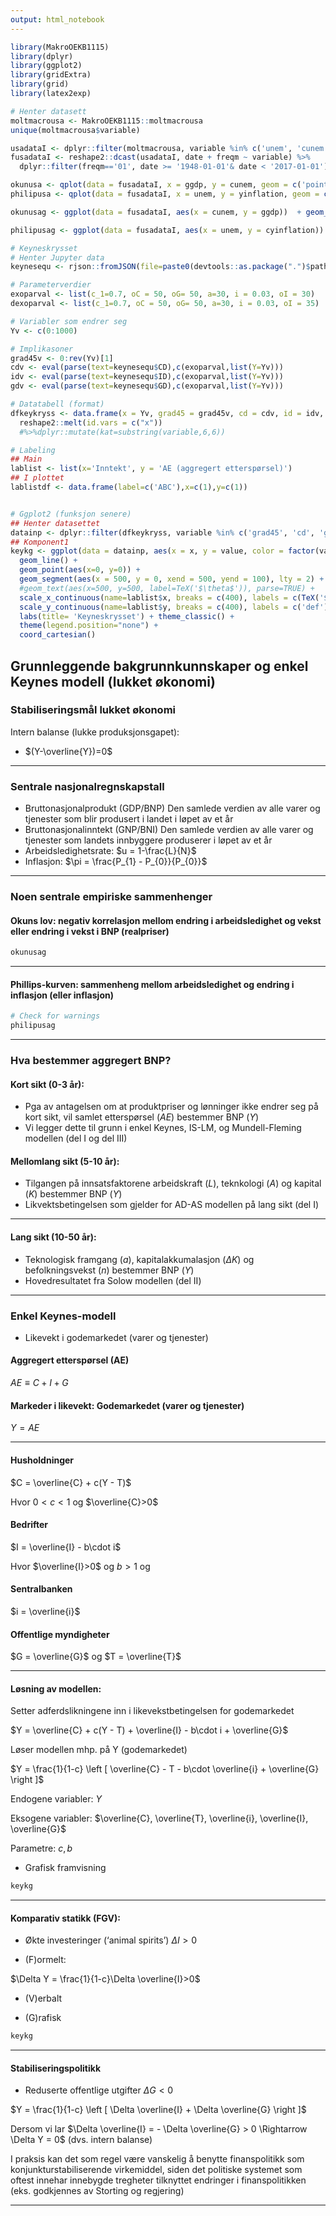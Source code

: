 ```yaml
---
output: html_notebook
---
```


<!--
# Del I: Konjunktursvingninger
<img id='grede' src="bilder/cycles.jpg" height="75px" width="300px" />
<img id='grere' src="bilder/money.jpg" height="75px" width="300px" />

> Long run is a misleading guide to current affairs. In the long run we are all dead.
- Keynes

-->

```r
library(MakroOEKB1115)
library(dplyr)
library(ggplot2)
library(gridExtra)
library(grid)
library(latex2exp)

# Henter datasett
moltmacrousa <- MakroOEKB1115::moltmacrousa
unique(moltmacrousa$variable)

usadataI <- dplyr::filter(moltmacrousa, variable %in% c('unem', 'cunem', 'ggdp', 'inflation', 'cinflation', 'yinflation', 'cyinflation'))
fusadataI <- reshape2::dcast(usadataI, date + freqm ~ variable) %>% 
  dplyr::filter(freqm=='01', date >= '1948-01-01'& date < '2017-01-01')

okunusa <- qplot(data = fusadataI, x = ggdp, y = cunem, geom = c('point', 'smooth'), method='lm')
philipusa <- qplot(data = fusadataI, x = unem, y = yinflation, geom = c('point', 'smooth'), method='lm')

okunusag <- ggplot(data = fusadataI, aes(x = cunem, y = ggdp))  + geom_point() +  geom_smooth(method=lm, se=FALSE) + theme_classic() + labs(title = 'Okuns lov', x = 'Endring i arbeidsledigheten', y = c('Vekst i BNP (realpriser)'))

philipusag <- ggplot(data = fusadataI, aes(x = unem, y = cyinflation))  + geom_point() +  geom_smooth(method=lm, se=FALSE) + theme_classic() + labs(title = 'Phillips-kurven' ,x = 'Ledighetsrate', y = 'Inflation')

# Keyneskrysset
# Henter Jupyter data
keynesequ <- rjson::fromJSON(file=paste0(devtools::as.package(".")$path,'/inst/webside/jupyter/keynesequ.json'))

# Parameterverdier
exoparval <- list(c_1=0.7, oC = 50, oG= 50, a=30, i = 0.03, oI = 30)
dexoparval <- list(c_1=0.7, oC = 50, oG= 50, a=30, i = 0.03, oI = 35)

# Variabler som endrer seg
Yv <- c(0:1000)

# Implikasoner
grad45v <- 0:rev(Yv)[1]
cdv <- eval(parse(text=keynesequ$CD),c(exoparval,list(Y=Yv)))
idv <- eval(parse(text=keynesequ$ID),c(exoparval,list(Y=Yv)))
gdv <- eval(parse(text=keynesequ$GD),c(exoparval,list(Y=Yv)))

# Datatabell (format)
dfkeykryss <- data.frame(x = Yv, grad45 = grad45v, cd = cdv, id = idv, gd = gdv) %>% 
  reshape2::melt(id.vars = c("x")) 
  #%>%dplyr::mutate(kat=substring(variable,6,6))

# Labeling
## Main
lablist <- list(x='Inntekt', y = 'AE (aggregert etterspørsel)')
## I plottet
lablistdf <- data.frame(label=c('ABC'),x=c(1),y=c(1))


# Ggplot2 (funksjon senere)
## Henter datasettet
datainp <- dplyr::filter(dfkeykryss, variable %in% c('grad45', 'cd', 'gd'))
## Komponent1
keykg <- ggplot(data = datainp, aes(x = x, y = value, color = factor(variable))) + 
  geom_line() +
  geom_point(aes(x=0, y=0)) +
  geom_segment(aes(x = 500, y = 0, xend = 500, yend = 100), lty = 2) +
  #geom_text(aes(x=500, y=500, label=TeX('$\theta$')), parse=TRUE) +
  scale_x_continuous(name=lablist$x, breaks = c(400), labels = c(TeX('$Y_{0}$')) ) +
  scale_y_continuous(name=lablist$y, breaks = c(400), labels = c('def') ) +
  labs(title= 'Keyneskrysset') + theme_classic() +
  theme(legend.position="none") +
  coord_cartesian()
```

## Grunnleggende bakgrunnkunnskaper og enkel Keynes modell (lukket økonomi)

### Stabiliseringsmål lukket økonomi

Intern balanse (lukke produksjonsgapet):

- $(Y-\overline{Y})=0$
  
---

### Sentrale nasjonalregnskapstall
- Bruttonasjonalprodukt (GDP/BNP)
Den samlede verdien av alle varer og tjenester som blir produsert i landet i løpet av et år
- Bruttonasjonalinntekt (GNP/BNI)
Den samlede verdien av alle varer og tjenester som landets innbyggere produserer i løpet av et år
- Arbeidsledighetsrate: $u = 1-\frac{L}{N}$
- Inflasjon: $\pi = \frac{P_{1} - P_{0}}{P_{0}}$

---

### Noen sentrale empiriske sammenhenger

#### Okuns lov: negativ korrelasjon mellom endring i arbeidsledighet og vekst eller endring i vekst  i BNP (realpriser) 

```r
okunusag 
```

---

#### Phillips-kurven: sammenheng mellom arbeidsledighet og endring i inflasjon (eller inflasjon)

```r
# Check for warnings
philipusag 
```

---

### Hva bestemmer aggregert BNP?
#### Kort sikt (0-3 år):
- Pga av antagelsen om at produktpriser og lønninger ikke endrer seg på kort sikt, vil  samlet etterspørsel ($AE$) bestemmer BNP ($Y$)
- Vi legger dette til grunn i enkel Keynes, IS-LM,  og Mundell-Fleming modellen (del I og del III)

#### Mellomlang sikt (5-10 år):
- Tilgangen på innsatsfaktorene arbeidskraft ($L$), teknkologi ($A$) og kapital ($K$) bestemmer BNP ($Y$)
- Likvektsbetingelsen som gjelder for AD-AS modellen på lang sikt (del I)

---

#### Lang sikt (10-50 år):
- Teknologisk framgang ($a$), kapitalakkumalasjon ($\Delta K$) og befolkningsvekst ($n$) bestemmer BNP ($Y$)
- Hovedresultatet fra Solow modellen (del II)

---

### Enkel Keynes-modell 

- Likevekt i godemarkedet (varer og tjenester)

#### Aggregert etterspørsel (AE)
$AE \equiv  C + I + G$

#### Markeder i likevekt: Godemarkedet (varer og tjenester)
$Y = AE$

---

#### Husholdninger
$C =  \overline{C} + c(Y - T)$

Hvor $0<c<1$ og $\overline{C}>0$

#### Bedrifter
$I = \overline{I} - b\cdot i$

Hvor $\overline{I}>0$ og $b>1$ og 

#### Sentralbanken
$i = \overline{i}$

#### Offentlige myndigheter
$G = \overline{G}$ og $T = \overline{T}$

---

#### Løsning av modellen:
Setter adferdslikningene inn i likevekstbetingelsen for godemarkedet

$Y = \overline{C} + c(Y - T) + \overline{I} - b\cdot i + \overline{G}$

Løser modellen mhp. på Y (godemarkedet) 

$Y = \frac{1}{1-c}  \left [ \overline{C} - T - b\cdot \overline{i} + \overline{G}  \right ]$

Endogene variabler: $Y$ 

Eksogene variabler: $\overline{C}, \overline{T}, \overline{i}, \overline{I}, \overline{G}$

Parametre: $c, b$

-  Grafisk framvisning 

```r
keykg
```

---

#### Komparativ statikk (FGV): 

- Økte investeringer ('animal spirits') $\Delta{I}>0$

- (F)ormelt:

$\Delta Y = \frac{1}{1-c}\Delta  \overline{I}>0$

- (V)erbalt

- (G)rafisk

```r
keykg
```

---

#### Stabiliseringspolitikk

- Reduserte offentlige utgifter $\Delta G < 0$

$Y = \frac{1}{1-c}  \left [ \Delta \overline{I} + \Delta \overline{G} \right ]$

Dersom vi lar $\Delta \overline{I} = - \Delta \overline{G} > 0 \Rightarrow \Delta Y = 0$ (dvs. intern balanse)

I praksis kan det som regel være vanskelig å benytte finanspolitikk som konjunkturstabiliserende virkemiddel, siden det politiske systemet som oftest innehar innebygde tregheter tilknyttet endringer i finanspolitikken (eks. godkjennes av Storting og regjering)

---

<!--

### IS-LM modellen: likevekt i gode- og pengemarkedet

#### Husholdninger

#### Bedrifter

#### Sentralbanken

#### Offentlige myndigheter

#### Markeder i likevekt: Gode- og pengemarkedet

#### Løsning av modellen:
1. Setter inn for x, y

1. Løser modellen mhp. på Y (godemarkedet) 

1. Lister opp de endogende og eksogene variablene

1. Grafisk framvisning ('Keynesian cross')

#### Komparativ statikk (FGV): 

- Økning i pengemengden

- (F)ormelt

- (G)rafisk

- (V)erbal tolkning utenfor modellen

#### Stabiliseringspolitikk

#### Øvelse

### AD-AS modellen: likevekt i gode-, penge- og arbeidsmarkedet

#### Husholdningene

#### Bedriftene 

#### Likevekt i arbeidsmarkedet og AS-kurven

#### Markeder i likevekt: Gode, penge, og arbeidsmarkedet

#### Løsning av modellen:
1. Setter inn for x, y

1. Løser modellen mhp. på Y (godemarkedet) 

1. Lister opp de endogene og eksogene variablene

1. Grafisk framvisning ('Keynesian cross')

#### Komparativ statikk (FGV): 

- Økning i pengemengden

- (F)ormelt

- (G)rafisk

- (V)erbal tolkning utenfor modellen

#### Stabiliseringspolitikk

#### Øvelse

## Åpen Økonomi

### Stabiliseringsmål for en åpen økonomi
1. Intern balanse (lukke produksjonsgapet)
1. Ekstern balanse (holde utenlandsgjelden på et rimelig nivå)

### Utenriksregnskapet

### Mundell-Fleming modellen (IS-LM for en åpen økonomi): likevekt i gode, penge- og valutakursmarkedet

#### Husholdninger

#### Bedrifter

#### Sentralbanken

#### Offentlige myndigheter

#### Markeder i likevekt: Gode-, penge- og valutakursmarkedet

#### Løsning av modellen:
1. Setter inn for x, y

1. Løser modellen mhp. på Y (godemarkedet) 

1. Lister opp de endogende og eksogene variablene

1. Grafisk framvisning ('Keynesian cross')

#### Komparativ statikk (GV): 

- Økte investeringer ('animal spirits') $\Delta{I}>0$

- (F)ormelt

- (G)rafisk

- (V)erbalt

#### Stabiliseringspolitikk

- Reduserte offentlige utgifter $\Delta G < 0$

Lag

#### Øvelse

### AD-AS: likevekt i gode, penge, valuta- og arbeidsmarkedet

#### Markeder i likevekt: Gode, penge, arbeids, og valutakursmarkedet

#### Løsning av modellen:
1. Setter inn for x, y

1. Løser modellen mhp. på Y (godemarkedet) 

1. Lister opp de endogene og eksogene variablene

1. Grafisk framvisning ('Keynesian cross')

#### Komparativ statikk (FGV): 

- Økning i pengemengden

- (F)ormelt

- (G)rafisk

- (V)erbal tolkning utenfor modellen

#### Stabiliseringspolitikk

#### Øvelse

<!--
Del 1: Økonomiske svingninger på kort sikt
Grunnleggende bakgrunnskunnskap 
	Mål på aggregert produksjon: BNP
(1) Verdien til alle sluttgodene (varer og tjenester) som blir produsert i en bestemt tidsperiode.
(2) Summen av all merverdi for en bestemte tidsperiode.
(3) Summen av all inntekt for en bestemte tidsperiode.
	Nominell BNP (LY)
LY=PY
	Reel BNP (Y)
   Y=LY/P
	Ledighet (U) og ledighetsrate (u)
U=L-N hvor N antall i arbeid og U antall utenfor arbeid
u=U/L=(N-L)/L=N/L-1
	Inflasjon (π)
 π=ΔP/P=(P_t-P_(t-1))/P_(t-1) 
	Okuns lov:
Negativ korrelasjon mellom vekst i produksjonen (BNP) og endring i ledighetsraten. 
	Phillips-kuven:	
Negativ korrelasjon mellom endring i inflasjon og ledighetsraten.
	Hva bestemmer aggregert BNP?
	Kort sikt: Etterspørsel bestemmer produksjonen (pga. stive stive priser)
Mellomlang sikt: Tilgangen på innsatsfaktorer (arbeidskraft, teknologi og kapital) bestemmer etterspørselen.
	Lang sikt: Teknologisk framgang og kapital akkumulasjon (avhenger av sparing, befolkningsvekst (fødselsrater + nettoinnvandring)).
Likevekt i vare-  og tjenestemarkedet 
	 Aggregert etterspørsel (Z) i en lukket økonomi    
Z ≡ C+I+G 
	Hvor vi postulerer følgene adferdlikninger
C= C ̅-c(Y-T)
I =I ̅-b∙i
og likevektsbetingelsen
Y=Z
	Løser denne mhp på Y gir oss IS-likningen (kombinasjoner av i og Y som er forenlig med likevekt i varemarkedet)
Y=1/(1-c) [C ̅+cT+I ̅-b∙i+G]
	Skiftanalyse (matematisk, figur, og verbalt): Endring i ΔY som følge av en økning i  Δ ̅I 
	Matematisk 
ΔY=  1/(1-c)  Δ I ̅>0 eller (Δ Y)/(Δ I ̅ )=  1/(1-c)  >0
	Verbalt  (skisse – utenfor modellen)
Økte investeringer  økt produksjon  multiplikatoreffekt:    økt disponibel inntekt 
 økt konsum  økt produkson etc.
	Stabiliseringspolitikk: ∆G<0 
ΔY=1/(1-c) [Δ I ̅+ΔG]
Hvor vi sørger for at ΔG=Δ ̅I □(⇒)  ΔY=0 

Likevekt i pengemarkedet 
Ser foreløpig kun på utvendige penger M=M_0 (M_1): Sedler og mynt pluss bankenes innskuddskontoer i sentralbanken. Dette nivået blir bestemt av sentralbanken.
	Etterspørsel etter penger.
M^D (Y┬((∓)),i┬((-)))  
	Likevekt i pengemarkedet: 
M/P=M^D (Y,i)
	Sentralbanken bestemmer hva som skjer i pengemarkedet ved
	Endre tilbudet av penger (vanlig tidligere) eller (2) å endre rentenivået (vanlig i dag).
IS-LM modellen for en lukket økonomi: Gode- og pengemarkedet i likevekt
	Modellen 
Y=1/(1-c) [C ̅+cT+I ̅-b∙i+G] ∶Varemarkedet
M/P=M^D (Y,i):Pengemarkedet
Grafisk tegning bestemmer her Yog i samtidig 
	Skiftanalyse (grafisk og verbalt)
Merk: P gir AS-kurven.
	Stabiliseringspolitikk (grafisk og verbalt)
Virkemidler: G,T og M/i


AD-AS modellen for en lukket økonomi: Gode, penge og arbeidsmarkedet i likevekt
	Husholdningene: Tilbyr arbeid
W=P^e F(u┬((-)),z┬((+)))
	Bedrifter: Etterspør arbeidskraft og tilbyr produktet i et marked med monopolistisk konkurranse
 Y=AN
	
P=(1+μ)W
	Ledighet
u =U/L=(L-N)/L  =1-N/L=1-Y/AL
	Kombinere dett gir oss AS-kurven (verdier av P og Y som gir likevekt i arbeidsmarkedet)
P=(1+μ) P^e F(1-Y/AL,z)
	AD-AS-modellen  
Y=1/(1-c) [C ̅+cT+I ̅-b∙i+G] ∶Varemarkedet
M/P=M^D (Y,L):Pengemarkedet
P=(1+μ) P^e F(1-Y/AL,z):Arbeidsmarkedet
Merk: P=P^e⇒Y=Y^n=u=u^n Naturlige produksjons- og ledighetsnivået,
Grafisk tegning bestemmer her P, Yog i samtidig 
	Skiftanalyse (grafisk og verbalt)
	Stabiliseringspolitikk (grafisk og verbalt)
Virkemidler: G,T og M/i
	Sentral poeng med modellen – Selvkorrigerende mekanismer:
Fleksibilitet i P og korrekte prisforventninger P^e på mellomlang sikt, fører til at økonomien går tilbake til sitt naturlige produksjons- og ledighetsnivå.  
IS-LM modellen for en åpen økonomi: Gode-, penge- og valutakursmarkedet i likevekt 
	Tre fundamentale endringer:
(1) Handel med utlandet. 
(2) Internasjonale finansmarkeder. 
(3) Fast eller flytende kurs.

Z=C+I+G+NX; 
NX = X-R*IM
CU+CA=0
CU=Driftsregnskapet: Nettoeksport, Nettofinansinntekter(aksjer og obligasjoner), Nettoverføringer
CA=Kapitalregnskapet: Nettoendringer i fordringer og gjeld ovenfor utlandet
	To stabiliseringsmål: 
(I) Intern balanse (produksjon lik naturlig produksjonsnivå).
(II) Ekstern balanse (rimelig nivå på utenlandsgjelden).
	(1) Handel med utlandet (avhenger blant annet av relative prisnivået mellom innenlandske og utenlandske varer)
Realvalutakursen: R=(EP^*)/P  
	E: Pris per enhet av utenlandsk (innenlandsk) valuta E  (1/E)
	Postulerer følgende sammenhenger for handelsbalansen
X=X(R┬((∓)),(Y^*)┬((∓)))
IM = IM(R┬((-)),Y┬((∓)))
	NX(R,Y,Y*)= X(R,Y*)-R∙IM(R,Y)
Antar at dNX/dR > 0 (men dette kan ta litt tid)

	(2) internasjonale finansmarkeder (renteparitetsbetingelsen)

(1+i_(t+1))=((1+i_(t+1)^* ) E_(t+1)^e)/(E_t)
	(3) Fast eller flytende kurs
Flytende:

E=(1+i*)/(1+i) E^e  
Fast: (troverdig  ⇒E=E^e):

	
i=i^*

	Modellen 
Y=1/(1-c+Rb_2 ) [C ̅+cT+I ̅-b∙i+G] ∶Varemarkedet.
M/P=M^D (Y,L):Pengemarkedet.

E=(1+i*)/(1+i) E^e: Flytende-kursregime.

i=i^*: Fast-kursregime.

	IS-kurven under fast og flytende kurs
Generelt fører lavere rente til høyere produksjon.
Men multiplikatoren blir mindre ved en åpen økonomi, grunnet importlekkasje.
Helningen på kurven er slakere under flytende kurs enn med fast kurs. Det skyldes at lavere rente under fast kurs fører til en depresiering av den nominelle og realvalutakursen, noe som forbedrer landets konkurranse evne og dermed fører til økt etterspørsel gjennom økt nettoeksport.
	LM modellen samme som tidligere.
	Skiftanalyse (grafisk og verbalt)
Merk: P gir AS-kurven.
	Stabiliseringspolitikk (grafisk og verbalt)
Virkemidler: G,T og M/i (Flytende) og G,T og (E) (Fast kurs)
AD-AS modellen for en åpen økonomi
	AS-kurven samme som under en lukket økonomi.
	AD-kurven er fallende ved at økt priser fører til lavere etterspørsel.
	Sentral poeng med modellen – Selvkorrigerende mekanismer:
Fleksibilitet i P og korrekte prisforventninger P^e på sikt, fører til at økonomien på sikt går tilbake til sin naturlige produksjons- og ledighetsnivå.
-->
